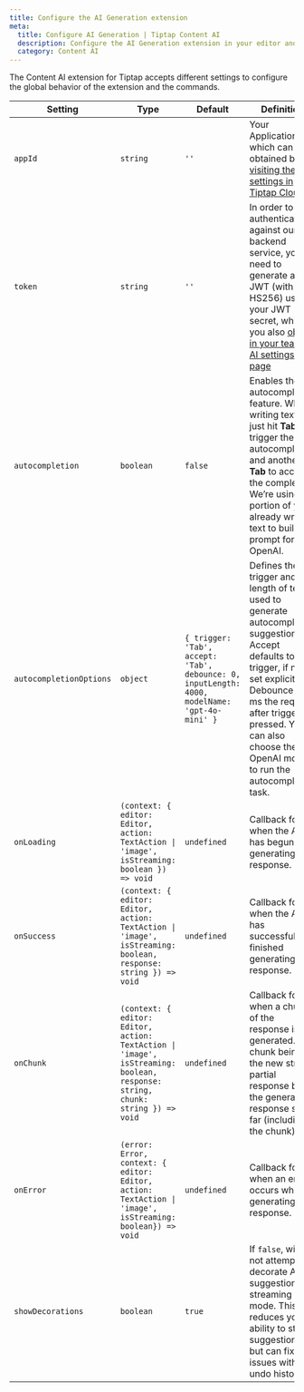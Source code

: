```yaml
---
title: Configure the AI Generation extension
meta:
  title: Configure AI Generation | Tiptap Content AI
  description: Configure the AI Generation extension in your editor and learn more about all the options possible with AI.
  category: Content AI
---
```


The Content AI extension for Tiptap accepts different settings to configure the global behavior of the extension and the commands.

| Setting                 | Type                                                                                                                          | Default                                                                                       | Definition                                                                                                                                                                                                                                                   |
| ----------------------- | ----------------------------------------------------------------------------------------------------------------------------- | --------------------------------------------------------------------------------------------- | ------------------------------------------------------------------------------------------------------------------------------------------------------------------------------------------------------------------------------------------------------------ |
| `appId`                 | `string`                                                                                                                      | `''`                                                                                          | Your Application ID which can be obtained by [visiting the AI settings in Tiptap Cloud](https://collab.tiptap.dev/ai-settings)                                                                                                                               |
| `token`                 | `string`                                                                                                                      | `''`                                                                                          | In order to authenticate against our AI backend service, you’ll need to generate a JWT (with HS256) using your JWT secret, which you also [obtain in your team’s AI settings page](https://cloud.tiptap.dev/ai-settings)                                     |
| `autocompletion`        | `boolean`                                                                                                                     | `false`                                                                                       | Enables the autocompletion feature. When writing text, just hit **Tab** to trigger the autocompletion and another **Tab** to accept the completion. We’re using a portion of your already written text to build a prompt for OpenAI.                         |
| `autocompletionOptions` | `object`                                                                                                                      | `{ trigger: 'Tab', accept: 'Tab', debounce: 0, inputLength: 4000, modelName: 'gpt-4o-mini' }` | Defines the trigger and length of text used to generate autocompletion suggestion. Accept defaults to trigger, if not set explicitly. Debounce in ms the request after trigger pressed. You can also choose the OpenAI model to run the autocompletion task. |
| `onLoading`             | `(context: { editor: Editor, action: TextAction \| 'image', isStreaming: boolean }) => void`                                  | `undefined`                                                                                   | Callback for when the AI has begun generating a response.                                                                                                                                                                                                    |
| `onSuccess`             | `(context: { editor: Editor, action: TextAction \| 'image', isStreaming: boolean, response: string }) => void`                | `undefined`                                                                                   | Callback for when the AI has successfully finished generating a response.                                                                                                                                                                                    |
| `onChunk`               | `(context: { editor: Editor, action: TextAction \| 'image', isStreaming: boolean, response: string, chunk: string }) => void` | `undefined`                                                                                   | Callback for when a chunk of the response is generated. chunk being the new string partial response being the generated response so far (including the chunk)                                                                                                |
| `onError`               | `(error: Error, context: { editor: Editor, action: TextAction \| 'image', isStreaming: boolean}) => void`                     | `undefined`                                                                                   | Callback for when an error occurs while generating a response.                                                                                                                                                                                               |
| `showDecorations`       | `boolean`                                                                                                                     | `true`                                                                                        | If `false`, will not attempt to decorate AI suggestions in streaming mode. This reduces your ability to style suggestions but can fix issues with undo history                                                                                               |
